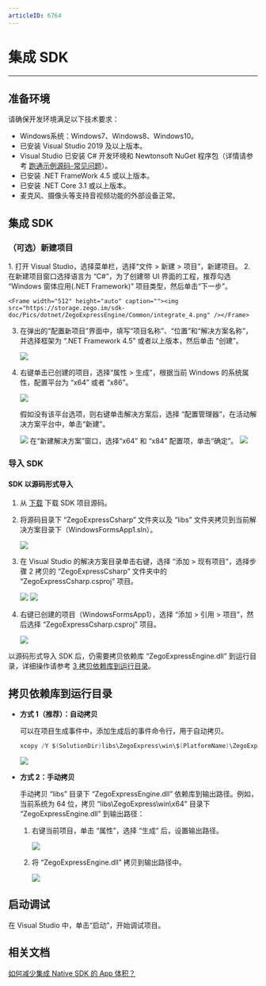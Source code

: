 ```yaml
---
articleID: 6764
---
```

# 集成 SDK

- - -

## 准备环境

请确保开发环境满足以下技术要求：

* Windows系统：Windows7、Windows8、Windows10。
* 已安装 Visual Studio 2019 及以上版本。
* Visual Studio 已安装 C# 开发环境和 Newtonsoft NuGet 程序包（详情请参考 [跑通示例源码-常见问题](/real-time-video-windows-cs/integration/download-demo#常见问题)）。
* 已安装 .NET FrameWork 4.5 或以上版本。
* 已安装 .NET Core 3.1 或以上版本。
* 麦克风、摄像头等支持音视频功能的外部设备正常。

## 集成 SDK

### （可选）新建项目
<Accordion title="此步骤以如何创建新项目为例，如果是集成到已有项目，可忽略此步。" defaultOpen="false">
1. 打开 Visual Studio，选择菜单栏，选择“文件 > 新建 > 项目”，新建项目。
2. 在新建项目窗口选择语言为 “C#”，为了创建带 UI 界面的工程，推荐勾选 “Windows 窗体应用(.NET Framework)” 项目类型，然后单击“下一步”。

    <Frame width="512" height="auto" caption=""><img src="https://storage.zego.im/sdk-doc/Pics/dotnet/ZegoExpressEngine/Common/integrate_4.png" /></Frame>

3. 在弹出的“配置新项目”界面中，填写“项目名称”、“位置”和“解决方案名称”，并选择框架为 “.NET Framework 4.5” 或者以上版本，然后单击 “创建”。

    <Frame width="512" height="auto" caption=""><img src="https://storage.zego.im/sdk-doc/Pics/dotnet/ZegoExpressEngine/Common/integrate_5.png" /></Frame>

4. 右键单击已创建的项目，选择“属性 > 生成”，根据当前 Windows 的系统属性，配置平台为 “x64” 或者 “x86”。

    <Frame width="512" height="auto" caption=""><img src="https://storage.zego.im/sdk-doc/Pics/dotnet/ZegoExpressEngine/Common/integrate_13.png" /></Frame>

    假如没有该平台选项，则右键单击解决方案后，选择 “配置管理器”，在活动解决方案平台中，单击“新建”。

    <Frame width="512" height="auto" caption=""><img src="https://storage.zego.im/sdk-doc/Pics/dotnet/ZegoExpressEngine/Common/Integrate_2_1_4_1.png" /></Frame>
    在“新建解决方案”窗口，选择“x64” 和 “x84” 配置项，单击“确定”。
    <Frame width="512" height="auto" caption=""><img src="https://storage.zego.im/sdk-doc/Pics/dotnet/ZegoExpressEngine/Common/Integrate_2_1_4_2.png" /></Frame>
</Accordion>

### 导入 SDK

#### SDK 以源码形式导入

1. 从 [下载](!DownloadSDK/DownloadSDK) 下载 SDK 项目源码。

2. 将源码目录下 “ZegoExpressCsharp” 文件夹以及 “libs” 文件夹拷贝到当前解决方案目录下（WindowsFormsApp1.sln）。

    <Frame width="512" height="auto" caption=""><img src="https://storage.zego.im/sdk-doc/Pics/dotnet/ZegoExpressEngine/Common/Integrate_2_2_1_1.png" /></Frame>

3. 在 Visual Studio 的解决方案目录单击右键，选择 “添加 > 现有项目”，选择步骤 2 拷贝的 “ZegoExpressCsharp” 文件夹中的 “ZegoExpressCsharp.csproj” 项目。

    <Frame width="512" height="auto" caption=""><img src="https://storage.zego.im/sdk-doc/Pics/dotnet/ZegoExpressEngine/Common/Integrate_2_2_1_3.png" /></Frame>

    <Frame width="512" height="auto" caption=""><img src="https://storage.zego.im/sdk-doc/Pics/dotnet/ZegoExpressEngine/Common/Integrate_2_2_1_3_2.png" /></Frame>


4. 右键已创建的项目（WindowsFormsApp1），选择 “添加 > 引用 > 项目”，然后选择 “ZegoExpressCsharp.csproj” 项目。

    <Frame width="512" height="auto" caption=""><img src="https://storage.zego.im/sdk-doc/Pics/dotnet/ZegoExpressEngine/Common/Integrate_2_2_1_4.png" /></Frame>

<Warning title="注意">


以源码形式导入 SDK 后，仍需要拷贝依赖库 “ZegoExpressEngine.dll” 到运行目录，详细操作请参考 [3 拷贝依赖库到运行目录](#拷贝依赖库到运行目录)。

</Warning>




## 拷贝依赖库到运行目录


- **方式 1（推荐）：自动拷贝**

    可以在项目生成事件中，添加生成后的事件命令行，用于自动拷贝。

    ```csharp
    xcopy /Y $(SolutionDir)libs\ZegoExpress\win\$(PlatformName)\ZegoExpressEngine.dll $(TargetDir)
    ```

    <Frame width="512" height="auto" caption=""><img src="https://storage.zego.im/sdk-doc/Pics/dotnet/ZegoExpressEngine/Common/integrate_3_1.png" /></Frame>

- **方式 2：手动拷贝**

    手动拷贝 “libs” 目录下 “ZegoExpressEngine.dll” 依赖库到输出路径。例如，当前系统为 64 位，拷贝 “libs\ZegoExpress\win\x64” 目录下 “ZegoExpressEngine.dll” 到输出路径：

    1. 右键当前项目，单击 “属性”，选择 “生成” 后，设置输出路径。

        <Frame width="512" height="auto" caption=""><img src="https://storage.zego.im/sdk-doc/Pics/dotnet/ZegoExpressEngine/Common/Integrate_3_1_2_1.png" /></Frame>

    2. 将 “ZegoExpressEngine.dll” 拷贝到输出路径中。

        <Frame width="512" height="auto" caption=""><img src="https://storage.zego.im/sdk-doc/Pics/dotnet/ZegoExpressEngine/Common/Integrate_3_1_3.png" /></Frame>


## 启动调试

在 Visual Studio 中，单击“启动”，开始调试项目。


## 相关文档

[如何减少集成 Native SDK 的 App 体积？](https://doc-zh.zego.im/faq/express_reduce_app_size?product=ExpressVideo&platform=windows)
